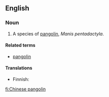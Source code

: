 {{wikipedia|pangolin}}
==English==

===Noun===
{{en-noun|sg=[[Chinese]] [[pangolin]]}}

# A species of [[pangolin]], ''Manis pentadactyla''.

====Related terms====
*[[pangolin]]

====Translations====
{{trans-top|species of pangolin}}
*Finnish: {{t-|fi|kiinanmuurahaiskäpy}}
{{trans-bottom}}

[[fi:Chinese pangolin]]